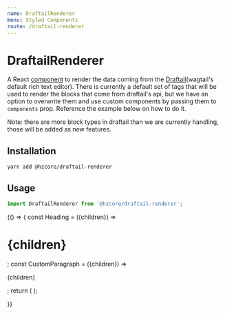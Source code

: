 ```yaml
---
name: DraftailRenderer
menu: Styled Components
route: /draftail-renderer
---
```



# DraftailRenderer

A React [component] to render the data coming from the [Draftail](wagtail's default rich text editor).
There is currently a default set of tags that will be used to render the blocks that come from draftail's api,
but we have an option to overwrite them and use custom components by passing them to `components` prop.
Reference the example below on how to do it.

Note: there are more block types in draftail than we are currently handling, those will be added as new features.

## Installation

```shell
yarn add @hzcore/draftail-renderer
```

## Usage

```js
import DraftailRenderer from '@hzcore/draftail-renderer';
```

<Playground>
  {() => {
    const Heading = ({children}) => <h1 style={{color: 'red'}}>{children}</h1>;
    const CustomParagraph = ({children}) => <p style={{color: 'blue'}}>{children}</p>;
    return (
      <DraftailRenderer
        headline={`test`}
        body={{
              blocks: [
                {
                  depth: 0,
                  entityRanges: [
                    {
                      key: 0,
                      length: 6,
                      offset: 63,
                    },
                  ],
                  inlineStyleRanges: [],
                  key: '6ebmj',
                  text:
                    'So what does it all mean? What can 2U-powered universities and WeWork members and employees expect? Global access.',
                  type: 'unstyled',
                },
                {
                  depth: 0,
                  entityRanges: [],
                  inlineStyleRanges: [
                    {
                      length: 9,
                      offset: 98,
                      style: 'ITALIC',
                    },
                    {
                      length: 6,
                      offset: 197,
                      style: 'BOLD',
                    },
                  ],
                  key: 'j9pny',
                  text:
                    'Students and faculty involved in 2U-powered programs now have Global Access Memberships to WeWork coworking spaces across the world, where they can learn, teach, connect, and collaborate in person\nWeWork members and employees can apply from $5M worth of scholarships from 2U to advance their education through 2U-powered grad programs and GetSmarter short courses\n2U will integrate with WeWork’s Learn.co technology, enhancing the experience of students and faculty across the globe',
                  type: 'unstyled',
                },
                {
                  depth: 0,
                  entityRanges: [],
                  inlineStyleRanges: [
                    {
                      length: 10,
                      offset: 0,
                      style: 'BOLD',
                    },
                  ],
                  key: 'qeq3c',
                  text: 'Order list',
                  type: 'unstyled',
                },
                {
                  depth: 0,
                  entityRanges: [],
                  inlineStyleRanges: [],
                  key: 'snn1s',
                  text: 'one item',
                  type: 'ordered-list-item',
                },
                {
                  depth: 0,
                  entityRanges: [],
                  inlineStyleRanges: [],
                  key: '1enqb',
                  text: 'tow item',
                  type: 'ordered-list-item',
                },
                {
                  depth: 0,
                  entityRanges: [],
                  inlineStyleRanges: [],
                  key: 'djuda',
                  text: 'three item',
                  type: 'ordered-list-item',
                },
                {
                  depth: 0,
                  entityRanges: [],
                  inlineStyleRanges: [
                    {
                      length: 13,
                      offset: 0,
                      style: 'BOLD',
                    },
                  ],
                  key: '96tf5',
                  text: 'Un-Order list',
                  type: 'unstyled',
                },
                {
                  depth: 0,
                  entityRanges: [],
                  inlineStyleRanges: [],
                  key: 'mfe2b',
                  text: 'some item',
                  type: 'unordered-list-item',
                },
                {
                  depth: 0,
                  entityRanges: [],
                  inlineStyleRanges: [],
                  key: '1zep6',
                  text: 'more item',
                  type: 'unordered-list-item',
                },
                {
                  depth: 0,
                  entityRanges: [],
                  inlineStyleRanges: [],
                  key: 'f6bxk',
                  text: 'soem more item',
                  type: 'unordered-list-item',
                },
              ],
              entityMap: {
                '0': {
                  data: {
                    url: 'https://google.com',
                  },
                  mutability: 'MUTABLE',
                  type: 'LINK',
                },
              }
        }}
        components={{h1: Heading, p: CustomParagraph}}
      />
    );

}}

</Playground>

[component]: https://reactjs.org/docs/components-and-props.html
[hooks]: https://reactjs.org/docs/hooks-intro.html
[draftail]: https://github.com/springload/draftail
